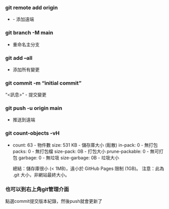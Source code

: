 

### git remote add origin

-   <URL> - 添加遠端

### git branch -M main

-   重命名主分支

### git add --all

-   添加所有變更

### git commit -m "initial commit"

"<訊息>" - 提交變更

### git push -u origin main

-   推送到遠端

### git count-objects -vH

-   count: 63 - 物件數 size: 531 KB - 儲存庫大小 (鬆散) in-pack: 0 - 無打包 packs: 0 - 無打包檔 size-pack: 0B - 打包大小 prune-packable: 0 - 無可打包 garbage: 0 - 無垃圾 size-garbage: 0B - 垃圾大小

    總結：儲存庫很小 (\< 1MB)，遠小於 GitHub Pages 限制 (1GB)。 注意：此為 .git 大小，非網站最終大小。
    
### 也可以到右上角git管理介面
點選commit提交版本紀錄，然後push就會更新了
